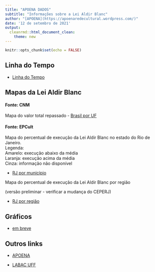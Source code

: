 ```yaml
---
title: "APOENA DADOS"
subtitle: "Informações sobre a Lei Aldir Blanc"
author: "[APOENA](https://apoenaredecultural.wordpress.com/)"
date: '12 de setembro de 2021'
output: 
  cleanrmd::html_document_clean:
    theme: new
---
```


```r
knitr::opts_chunk$set(echo = FALSE)

```

## Linha do Tempo

- [Linha do Tempo](https://apoena-uff.github.io/dados/linha-tempo/)


## Mapas da Lei Aldir Blanc

#### Fonte: CNM

Mapa do valor total repassado
- [Brasil por UF](mapa_cnm_uf/mapa_01.html)


#### Fonte: EPCult

Mapa do percentual de execução da Lei Aldir Blanc no estado do Rio de Janeiro.    
Legenda:    
  Amarelo: execução abaixo da média    
  Laranja: execução acima da média    
  Cinza: informação não disponível    

- [RJ por município](mapa1/mapa_01.html)

Mapa do percentual de execução da Lei Aldir Blanc por região 

(versão preliminar - verificar a mudança do CEPERJ)

- [RJ por região](mapa2/mapa_reg_01.html)

## Gráficos

- [em breve](https://labacuff.wordpress.com/)

## Outros links

- [APOENA](https://apoenaredecultural.wordpress.com/)

- [LABAC UFF](https://labacuff.wordpress.com/)

